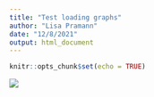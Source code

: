 ```yaml
---
title: "Test loading graphs"
author: "Lisa Pramann"
date: "12/8/2021"
output: html_document
---
```


```r
knitr::opts_chunk$set(echo = TRUE)
```


![](../graphs/tourism_total_2020_2021.gif)




